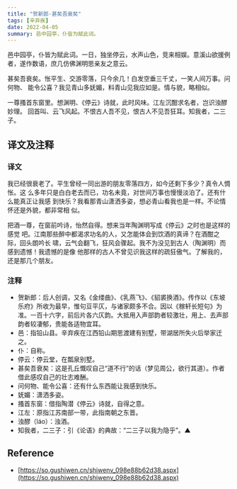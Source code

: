 ```yaml
---
title: "贺新郎·甚矣吾衰矣"
tags: [辛弃疾]
date: 2022-04-05
summary: 邑中园亭，仆皆为赋此词。
---
```


邑中园亭，仆皆为赋此词。一日，独坐停云，水声山色，竞来相娱。意溪山欲援例者，遂作数语，庶几仿佛渊明思亲友之意云。

甚矣吾衰矣。怅平生、交游零落，只今余几！白发空垂三千丈，一笑人间万事。问何物、
能令公喜？我见青山多妩媚，料青山见我应如是。情与貌，略相似。

一尊搔首东窗里。想渊明、《停云》诗就，此时风味。江左沉酣求名者，岂识浊醪妙理。
回首叫、云飞风起。不恨古人吾不见，恨古人不见吾狂耳。知我者，二三子。

## 译文及注释

### 译文

我已经很衰老了。平生曾经一同出游的朋友零落四方，如今还剩下多少？真令人惆怅。这
么多年只是白白老去而已，功名未竟，对世间万事也慢慢淡泊了。还有什么能真正让我感
到快乐？我看那青山潇洒多姿，想必青山看我也是一样。不论情怀还是外貌，都非常相
似。

把酒一尊，在窗前吟诗，怡然自得。想来当年陶渊明写成《停云》之时也是这样的感觉
吧。江南那些醉中都渴求功名的人，又怎能体会到饮酒的真谛？在酒酣之际，回头朗吟长
啸，云气会翻飞，狂风会骤起。我不为没见到古人（陶渊明）而感到遗憾！我遗憾的是像
他那样的古人不曾见识我这样的疏狂傲气。了解我的，还是那几个朋友。

### 注释

- 贺新郎：后人创调，又名《金缕曲》、《乳燕飞》、《貂裘换酒》。传作以《东坡乐府》所收为最早，惟句豆平仄，与诸家颇多不合。因以《稼轩长短句》为准。一百十六字，前后片各六仄韵。大抵用入声部韵者较激壮，用上、去声部韵者较凄郁，贵能各适物宜耳。
- 邑：指铅山县。辛弃疾在江西铅山期思渡建有别墅，带湖居所失火后举家迁之。
- 仆：自称。
- 停云：停云堂，在瓢泉别墅。
- 甚矣吾衰矣：这是孔丘慨叹自己“道不行”的话（梦见周公，欲行其道）。作者借此感叹自己的壮志难酬。
- 问何物、能令公喜：还有什么东西能让我感到快乐。
- 妩媚：潇洒多姿。
- 搔首东窗：借指陶潜《停云》诗就，自得之意。
- 江左：原指江苏南部一带，此指南朝之东晋。
- 浊醪（láo）：浊酒。
- 知我者，二三子：引《论语》的典故：“二三子以我为隐乎”。▲

## Reference

- [https://so.gushiwen.cn/shiwenv_098e88b62d38.aspx](https://so.gushiwen.cn/shiwenv_098e88b62d38.aspx)